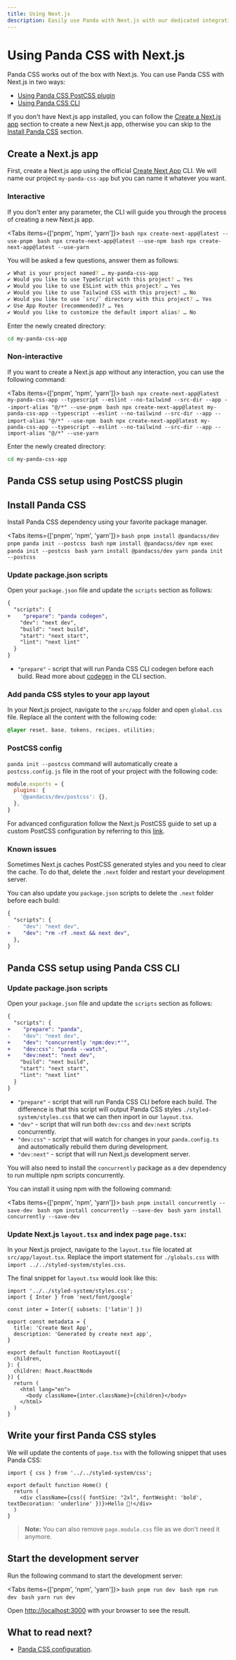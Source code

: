 ```yaml
---
title: Using Next.js
description: Easily use Panda with Next.js with our dedicated integration.
---
```


# Using Panda CSS with Next.js

Panda CSS works out of the box with Next.js. You can use Panda CSS with Next.js in two ways:

- [Using Panda CSS PostCSS plugin](#panda-css-setup-using-postcss-plugin)
- [Using Panda CSS CLI](#panda-css-setup-using-panda-css-cli)

If you don't have Next.js app installed, you can follow the [Create a Next.js app](#create-a-nextjs-app) section to create a new Next.js app, otherwise you can skip to the [Install Panda CSS](#install-panda-css) section.

## Create a Next.js app

First, create a Next.js app using the official [Create Next App](https://nextjs.org/docs/api-reference/create-next-app) CLI.
We will name our project `my-panda-css-app` but you can name it whatever you want.

### Interactive

If you don't enter any parameter, the CLI will guide you through the process of creating a new Next.js app.

<Tabs items={['pnpm', 'npm', 'yarn']}>
  <Tab>
    ```bash
    npx create-next-app@latest --use-pnpm
    ```
  </Tab>
  <Tab>
    ```bash
    npx create-next-app@latest --use-npm
    ```
  </Tab>
  <Tab>
    ```bash
    npx create-next-app@latest --use-yarn
    ```
  </Tab>
</Tabs>

You will be asked a few questions, answer them as follows:
```bash
✔ What is your project named? … my-panda-css-app
✔ Would you like to use TypeScript with this project? … Yes
✔ Would you like to use ESLint with this project? … Yes
✔ Would you like to use Tailwind CSS with this project? … No
✔ Would you like to use `src/` directory with this project? … Yes
✔ Use App Router (recommended)? … Yes
✔ Would you like to customize the default import alias? … No
```

Enter the newly created directory:
```bash
cd my-panda-css-app
```

### Non-interactive

If you want to create a Next.js app without any interaction, you can use the following command:

<Tabs items={['pnpm', 'npm', 'yarn']}>
  <Tab>
    ```bash
    npx create-next-app@latest my-panda-css-app --typescript --eslint --no-tailwind --src-dir --app --import-alias "@/*" --use-pnpm
    ```
  </Tab>
  <Tab>
    ```bash
    npx create-next-app@latest my-panda-css-app --typescript --eslint --no-tailwind --src-dir --app --import-alias "@/*" --use-npm
    ```
  </Tab>
  <Tab>
    ```bash
    npx create-next-app@latest my-panda-css-app --typescript --eslint --no-tailwind --src-dir --app --import-alias "@/*" --use-yarn
    ```
  </Tab>
</Tabs>

Enter the newly created directory:
```bash
cd my-panda-css-app
```

## Panda CSS setup using PostCSS plugin

## Install Panda CSS

Install Panda CSS dependency using your favorite package manager.

<Tabs items={['pnpm', 'npm', 'yarn']}>
  <Tab>
    ```bash
    pnpm install @pandacss/dev
    pnpm panda init --postcss
    ```
  </Tab>
  <Tab>
    ```bash
    npm install @pandacss/dev
    npm exec panda init --postcss
    ```
  </Tab>
  <Tab>
    ```bash
    yarn install @pandacss/dev
    yarn panda init --postcss
    ```
  </Tab>
</Tabs>

### Update package.json scripts

Open your `package.json` file and update the `scripts` section as follows:

```diff
{
  "scripts": {
+    "prepare": "panda codegen",
    "dev": "next dev",
    "build": "next build",
    "start": "next start",
    "lint": "next lint"
  }
}
```
- `"prepare"` - script that will run Panda CSS CLI codegen before each build. Read more about [codegen](/docs/references/cli#panda-codegen) in the CLI section.

### Add panda CSS styles to your app layout

In your Next.js project, navigate to the `src/app` folder and open `global.css` file. Replace all the content with the following code:

```css
@layer reset, base, tokens, recipes, utilities;
```

### PostCSS config

`panda init --postcss` command will automatically create a `postcss.config.js` file in the root of your project with the following code:

```js
module.exports = {
  plugins: {
    '@pandacss/dev/postcss': {},
  },
}
```

For advanced configuration follow the Next.js PostCSS guide to set up a custom PostCSS configuration by referring to this [link](https://nextjs.org/docs/pages/building-your-application/configuring/post-css#customizing-plugins).

### Known issues

Sometimes Next.js caches PostCSS generated styles and you need to clear the cache. To do that, delete the `.next` folder and restart your development server.

You can also update you `package.json` scripts to delete the `.next` folder before each build:

```diff
{
  "scripts": {
-    "dev": "next dev",
+    "dev": "rm -rf .next && next dev",
  },
}
```

## Panda CSS setup using Panda CSS CLI

### Update package.json scripts

Open your `package.json` file and update the `scripts` section as follows:

```diff
{
  "scripts": {
+    "prepare": "panda",
-    "dev": "next dev",
+    "dev": "concurrently 'npm:dev:*'",
+    "dev:css": "panda --watch",
+    "dev:next": "next dev",
    "build": "next build",
    "start": "next start",
    "lint": "next lint"
  }
}
```
- `"prepare"` - script that will run Panda CSS CLI before each build. The difference is that this script will output Panda CSS styles `./styled-system/styles.css` that we can then inport in our `layout.tsx`.
- `"dev"` - script that will run both `dev:css` and `dev:next` scripts concurrently.
- `"dev:css"` - script that will watch for changes in your `panda.config.ts` and automatically rebuild them during development.
- `"dev:next"` - script that will run Next.js development server.

You will also need to install the `concurrently` package as a dev dependency to run multiple npm scripts concurrently.

You can install it using npm with the following command:

<Tabs items={['pnpm', 'npm', 'yarn']}>
  <Tab>
    ```bash
    pnpm install concurrently --save-dev
    ```
  </Tab>
  <Tab>
    ```bash
    npm install concurrently --save-dev
    ```
  </Tab>
  <Tab>
    ```bash
    yarn install concurrently --save-dev
    ```
  </Tab>
</Tabs>

### Update Next.js `layout.tsx` and index page `page.tsx`:

In your Next.js project, navigate to the `layout.tsx` file located at `src/app/layout.tsx`. Replace the import statement for `./globals.css` with `import ../../styled-system/styles.css`.

The final snippet for `layout.tsx` would look like this:

```tsx
import '../../styled-system/styles.css';
import { Inter } from 'next/font/google'

const inter = Inter({ subsets: ['latin'] })

export const metadata = {
  title: 'Create Next App',
  description: 'Generated by create next app',
}

export default function RootLayout({
  children,
}: {
  children: React.ReactNode
}) {
  return (
    <html lang="en">
      <body className={inter.className}>{children}</body>
    </html>
  )
}
```

## Write your first Panda CSS styles

We will update the contents of `page.tsx` with the following snippet that uses Panda CSS:

```tsx
import { css } from '../../styled-system/css';

export default function Home() {
  return (
    <div className={css({ fontSize: "2xl", fontWeight: 'bold', textDecoration: 'underline' })}>Hello 🐼!</div>
  )
}
```

> **Note:** You can also remove `page.module.css` file as we don't need it anymore.

## Start the development server

Run the following command to start the development server:

<Tabs items={['pnpm', 'npm', 'yarn']}>
  <Tab>
    ```bash
    pnpm run dev
    ```
  </Tab>
  <Tab>
    ```bash
    npm run dev
    ```
  </Tab>
  <Tab>
    ```bash
    yarn run dev
    ```
  </Tab>
</Tabs>

Open [http://localhost:3000](http://localhost:3000) with your browser to see the result.

## What to read next?

- [Panda CSS configuration](/docs/references/panda-config).
